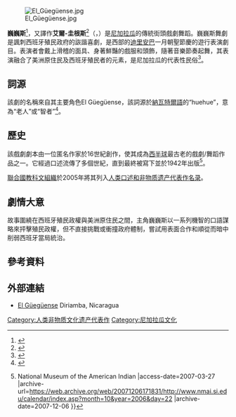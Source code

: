 [[Image:El_Güegüense.jpg|right]] 

'''巍巍斯'''<ref>{{Cite web |url=http://cato.com.tw/travel.php?nicaragua |title=中美洲經貿辦事處 |access-date=2020-10-20 |archive-date=2021-01-17 |archive-url=https://web.archive.org/web/20210117103126/http://cato.com.tw/travel.php?nicaragua |dead-url=no }}</ref>，又譯作'''艾爾-圭根斯'''<ref>{{Cite web |url=https://twh.boch.gov.tw/non_material/intro.aspx?id=28 |title=艾爾．圭根斯諷刺劇-無形文化遺產 - 臺灣世界遺產潛力點 |access-date=2020-10-20 |archive-date=2020-10-22 |archive-url=https://web.archive.org/web/20201022065527/https://twh.boch.gov.tw/non_material/intro.aspx?id=28 |dead-url=no }}</ref>（{{lang-es|El Güegüense}}，{{IPA-es|el ɣweˈɣwen.se}}）是[[尼加拉瓜|尼加拉瓜]]的傳統街頭戲劇舞蹈。巍巍斯舞劇是諷刺西班牙殖民政府的詼諧喜劇，是西部的[[迪里安巴|迪里安巴]]一月朝聖節慶的遊行表演劇目。表演者會戴上滑稽的面具、身著鮮豔的戲服和頭飾，隨著音樂節奏起舞，其表演融合了美洲原住民及西班牙殖民者的元素，是尼加拉瓜的代表性民俗<ref>{{Cite web |url=http://www.encyclopedia.com/doc/1G1-150984344.html |title=Nicaragua's First Cultural Series to Debut in South Florida<!-- Bot generated title --> |access-date=2020-10-20 |archive-date=2007-12-16 |archive-url=https://web.archive.org/web/20071216041440/http://www.encyclopedia.com/doc/1G1-150984344.html |dead-url=no }}</ref>。

==詞源==
該劇的名稱來自其主要角色El Güegüense，該詞源於[[納瓦特爾語|納瓦特爾語]]的“huehue”，意為“老人”或“智者”<ref name="Via">{{Cite web |url=http://www.vianica.com/go/specials/21-el-gueguense-macho-raton.html |title=El Güegüense o Macho Ratón<!-- Bot generated title --> |access-date=2020-10-20 |archive-date=2021-02-21 |archive-url=https://web.archive.org/web/20210221194255/https://vianica.com/go/specials/21-el-gueguense-macho-raton.html |dead-url=no }}</ref>。

==歷史==
該戲劇劇本由一位匿名作家於16世紀創作，使其成為[[西半球|西半球]]最古老的戲劇/舞蹈作品之一。它經過口述流傳了多個世紀，直到最終被寫下並於1942年出版<ref>{{Cite web |url=http://www.nmai.si.edu/calendar/index.asp?month=10&year=2006&day=22 |title=Event Calendar {{!}} National Museum of the American Indian<!-- Bot generated title --> |access-date=2007-03-27 |archive-url=https://web.archive.org/web/20071206171831/http://www.nmai.si.edu/calendar/index.asp?month=10&year=2006&day=22 |archive-date=2007-12-06 }}</ref>。

[[聯合國教科文組織|聯合國教科文組織]]於2005年將其列入[[人类口述和非物质遗产代表作名录|人类口述和非物质遗产代表作名录]]。

==劇情大意==
故事圍繞在西班牙殖民政權與美洲原住民之間，主角巍巍斯以一系列機智的口語謀略來抨擊殖民政權，但不直接挑戰或衝撞政府體制，嘗試用表面合作和順從而暗中削弱西班牙當局統治。

==參考資料==
{{reflist}}

==外部連結==
* [http://www.diriamba.info/English/elgueguense.htm El Güegüense] {{Wayback|url=http://www.diriamba.info/English/elgueguense.htm |date=20180125152554 }} Diriamba, Nicaragua

[[Category:人类非物质文化遗产代表作|Category:人类非物质文化遗产代表作]]
[[Category:尼加拉瓜文化|Category:尼加拉瓜文化]]